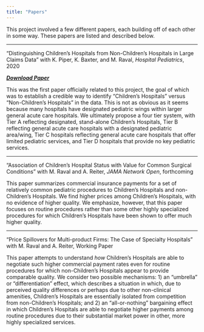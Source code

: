 ```yaml
---
title: "Papers"
---
```


This project involved a few different papers, each building off of each other in some way. These papers are listed and described below.

---

"Distinguishing Children's Hospitals from Non-Children's Hospitals in Large Claims Data" with K. Piper, K. Baxter, and M. Raval, *Hospital Pediatrics*, 2020 <br>

<a href=https://www.ncbi.nlm.nih.gov/pmc/articles/PMC6986900/><i class="fas fa-download"> **Download Paper**</i></a><br>

This was the first paper officially related to this project, the goal of which was to establish a credible way to identify "Children's Hospitals" versus "Non-Children's Hospitals" in the data. This is not as obvious as it seems because many hospitals have designated pediatric wings within larger general acute care hospitals. We ultimately propose a four tier system, with Tier A reflecting designated, stand-alone Children's Hospitals, Tier B reflecting general acute care hospitals with a designated pediatric area/wing, Tier C hospitals reflecting general acute care hospitals that offer limited pediatric services, and Tier D hospitals that provide no key pediatric services.

---

"Association of Children's Hospital Status with Value for Common Surgical Conditions" with M. Raval and A. Reiter, *JAMA Network Open*, forthcoming <br>

This paper summarizes commercial insurance payments for a set of relatively common pediatric procedures to Children's Hospitals and non-Children's Hospitals. We find higher prices among Children's Hospitals, with no evidence of higher quality. We emphasize, however, that this paper focuses on routine procedures rather than some other highly specialized procedures for which Children's Hospitals have been shown to offer much higher quality.

---

"Price Spillovers for Multi-product Firms: The Case of Specialty Hospitals" with M. Raval and A. Reiter, Working Paper <br>

This paper attempts to understand *how* Children's Hospitals are able to negotiate such higher commercial payment rates even for routine procedures for which non-Children's Hospitals appear to provide comparable quality. We consider two possible mechanisms: 1) an "umbrella" or "differentiation" effect, which describes a situation in which, due to perceived quality differences or perhaps due to other non-clinical amenities, Children's Hospitals are essentially isolated from competition from non-Children's Hospitals; and 2) an "all-or-nothing" bargaining effect in which Children's Hospitals are able to negotiate higher payments among routine procedures due to their substantial market power in other, more highly specialized services.

